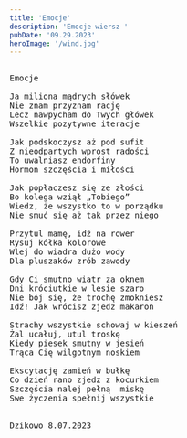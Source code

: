 ```yaml
---
title: 'Emocje'
description: 'Emocje wiersz '
pubDate: '09.29.2023'
heroImage: '/wind.jpg'
---
```

<pre>

Emocje

Ja miliona mądrych słówek 
Nie znam przyznam rację 
Lecz nawpycham do Twych główek
Wszelkie pozytywne iteracje

Jak podskoczysz aż pod sufit
Z nieodpartych wprost radości
To uwalniasz endorfiny
Hormon szczęścia i miłości

Jak popłaczesz się ze złości 
Bo kolega wziął „Tobiego”
Wiedz, że wszystko to w porządku
Nie smuć się aż tak przez niego

Przytul mamę, idź na rower
Rysuj kółka kolorowe
Wlej do wiadra dużo wody
Dla pluszaków zrób zawody

Gdy Ci smutno wiatr za oknem
Dni króciutkie w lesie szaro
Nie bój się, że trochę zmokniesz
Idź! Jak wrócisz zjedz makaron

Strachy wszystkie schowaj w kieszeń
Żal ucałuj, utul troskę 
Kiedy piesek smutny w jesień
Trąca Cię wilgotnym noskiem

Ekscytację zamień w bułkę 
Co dzień rano zjedz z kocurkiem
Szczęścia nalej pełną  miskę
Swe życzenia spełnij wszystkie


Dzikowo 8.07.2023
  
</pre>
